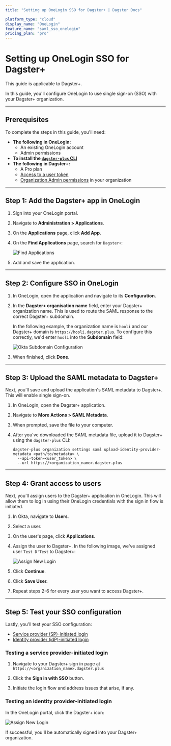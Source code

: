 ```yaml
---
title: "Setting up OneLogin SSO for Dagster+ | Dagster Docs"

platform_type: "cloud"
display_name: "OneLogin"
feature_name: "saml_sso_onelogin"
pricing_plan: "pro"
---
```


# Setting up OneLogin SSO for Dagster+

<Note>This guide is applicable to Dagster+.</Note>

In this guide, you'll configure OneLogin to use single sign-on (SSO) with your Dagster+ organization.

---

## Prerequisites

To complete the steps in this guide, you'll need:

- **The following in OneLogin:**
  - An existing OneLogin account
  - Admin permissions
- **To install the [`dagster-plus` CLI](/dagster-plus/managing-deployments/dagster-plus-cli)**
- **The following in Dagster+:**
  - A Pro plan
  - [Access to a user token](/dagster-plus/account/managing-user-agent-tokens#managing-user-tokens)
  - [Organization Admin permissions](/dagster-plus/account/managing-users/managing-user-roles-permissions#user-permissions-reference) in your organization

---

## Step 1: Add the Dagster+ app in OneLogin

1. Sign into your OneLogin portal.

2. Navigate to **Administration > Applications**.

3. On the **Applications** page, click **Add App**.

4. On the **Find Applications** page, search for `Dagster+`:

   <Image
   alt="Find Applications"
   src="/images/dagster-cloud/sso/onelogin/find_applications.png"
   width={1002}
   height={242}
   />

5. Add and save the application.

---

## Step 2: Configure SSO in OneLogin

1. In OneLogin, open the application and navigate to its **Configuration**.

2. In the **Dagster+ organisation name** field, enter your Dagster+ organization name. This is used to route the SAML response to the correct Dagster+ subdomain.

   In the following example, the organization name is `hooli` and our Dagster+ domain is `https://hooli.dagster.plus`. To configure this correctly, we'd enter `hooli` into the **Subdomain** field:

   <Image
   alt="Okta Subdomain Configuration"
   src="/images/dagster-cloud/sso/okta/subdomain_configuration.jpg"
   width={2560}
   height={1437}
   />

3. When finished, click **Done**.

---

## Step 3: Upload the SAML metadata to Dagster+

Next, you'll save and upload the application's SAML metadata to Dagster+. This will enable single sign-on.

1. In OneLogin, open the Dagster+ application.

2. Navigate to **More Actions > SAML Metadata**.

3. When prompted, save the file to your computer.

4. After you've downloaded the SAML metadata file, upload it to Dagster+ using the `dagster-plus` CLI:

   ```shell
   dagster-plus organization settings saml upload-identity-provider-metadata <path/to/metadata> \
     --api-token=<user_token> \
     --url https://<organization_name>.dagster.plus
   ```

---

## Step 4: Grant access to users

Next, you'll assign users to the Dagster+ application in OneLogin. This will allow them to log in using their OneLogin credentials with the sign in flow is initiated.

1. In Okta, navigate to **Users**.

2. Select a user.

3. On the user's page, click **Applications**.

4. Assign the user to Dagster+. In the following image, we've assigned user `Test D'Test` to Dagster+:

   <Image
   alt="Assign New Login"
   src="/images/dagster-cloud/sso/onelogin/new_login.png"
   width={1202}
   height={436}
   />

5. Click **Continue**.

6. Click **Save User.**

7. Repeat steps 2-6 for every user you want to access Dagster+.

---

## Step 5: Test your SSO configuration

Lastly, you'll test your SSO configuration:

- [Service provider (SP)-initiated login](#testing-a-service-provider-initiated-login)
- [Identity provider (idP)-initiated login](#testing-an-identity-provider-initiated-login)

### Testing a service provider-initiated login

1. Navigate to your Dagster+ sign in page at `https://<organization_name>.dagster.plus`

2. Click the **Sign in with SSO** button.

3. Initiate the login flow and address issues that arise, if any.

### Testing an identity provider-initiated login

In the OneLogin portal, click the Dagster+ icon:

<Image
alt="Assign New Login"
src="/images/dagster-cloud/sso/onelogin/onelogin_login.png"
width={2110}
height={809}
/>

If successful, you'll be automatically signed into your Dagster+ organization.
